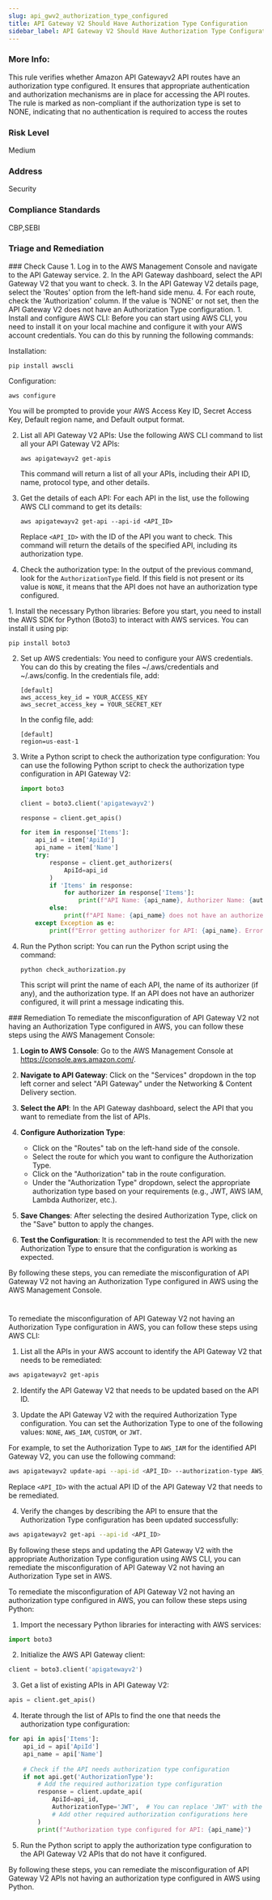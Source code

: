 ```yaml
---
slug: api_gwv2_authorization_type_configured
title: API Gateway V2 Should Have Authorization Type Configuration
sidebar_label: API Gateway V2 Should Have Authorization Type Configuration
---
```


### More Info:

This rule verifies whether Amazon API Gatewayv2 API routes have an authorization type configured. It ensures that appropriate authentication and authorization mechanisms are in place for accessing the API routes. The rule is marked as non-compliant if the authorization type is set to NONE, indicating that no authentication is required to access the routes

### Risk Level

Medium

### Address

Security

### Compliance Standards

CBP,SEBI


### Triage and Remediation
<Tabs>

<Tab title='Cause'>
### Check Cause
<AccordionGroup>
<Accordion title='Using Console' defaultOpen='true'>
1. Log in to the AWS Management Console and navigate to the API Gateway service.
2. In the API Gateway dashboard, select the API Gateway V2 that you want to check.
3. In the API Gateway V2 details page, select the 'Routes' option from the left-hand side menu.
4. For each route, check the 'Authorization' column. If the value is 'NONE' or not set, then the API Gateway V2 does not have an Authorization Type configuration.
</Accordion>

<Accordion title='Using CLI'>
1. Install and configure AWS CLI: Before you can start using AWS CLI, you need to install it on your local machine and configure it with your AWS account credentials. You can do this by running the following commands:

   Installation:
   ```
   pip install awscli
   ```
   Configuration:
   ```
   aws configure
   ```
   You will be prompted to provide your AWS Access Key ID, Secret Access Key, Default region name, and Default output format.

2. List all API Gateway V2 APIs: Use the following AWS CLI command to list all your API Gateway V2 APIs:

   ```
   aws apigatewayv2 get-apis
   ```
   This command will return a list of all your APIs, including their API ID, name, protocol type, and other details.

3. Get the details of each API: For each API in the list, use the following AWS CLI command to get its details:

   ```
   aws apigatewayv2 get-api --api-id <API_ID>
   ```
   Replace `<API_ID>` with the ID of the API you want to check. This command will return the details of the specified API, including its authorization type.

4. Check the authorization type: In the output of the previous command, look for the `AuthorizationType` field. If this field is not present or its value is `NONE`, it means that the API does not have an authorization type configured.
</Accordion>

<Accordion title='Using Python'>
1. Install the necessary Python libraries: Before you start, you need to install the AWS SDK for Python (Boto3) to interact with AWS services. You can install it using pip:

   ```
   pip install boto3
   ```

2. Set up AWS credentials: You need to configure your AWS credentials. You can do this by creating the files ~/.aws/credentials and ~/.aws/config. In the credentials file, add:

   ```
   [default]
   aws_access_key_id = YOUR_ACCESS_KEY
   aws_secret_access_key = YOUR_SECRET_KEY
   ```

   In the config file, add:

   ```
   [default]
   region=us-east-1
   ```

3. Write a Python script to check the authorization type configuration: You can use the following Python script to check the authorization type configuration in API Gateway V2:

   ```python
   import boto3

   client = boto3.client('apigatewayv2')

   response = client.get_apis()

   for item in response['Items']:
       api_id = item['ApiId']
       api_name = item['Name']
       try:
           response = client.get_authorizers(
               ApiId=api_id
           )
           if 'Items' in response:
               for authorizer in response['Items']:
                   print(f"API Name: {api_name}, Authorizer Name: {authorizer['Name']}, Authorization Type: {authorizer['AuthorizationType']}")
           else:
               print(f"API Name: {api_name} does not have an authorizer configured.")
       except Exception as e:
           print(f"Error getting authorizer for API: {api_name}. Error: {str(e)}")
   ```

4. Run the Python script: You can run the Python script using the command:

   ```
   python check_authorization.py
   ```

   This script will print the name of each API, the name of its authorizer (if any), and the authorization type. If an API does not have an authorizer configured, it will print a message indicating this.
</Accordion>

</AccordionGroup>
</Tab>

<Tab title='Remediation'>
### Remediation

<AccordionGroup>
<Accordion title='Using Console' defaultOpen='true'>
To remediate the misconfiguration of API Gateway V2 not having an Authorization Type configured in AWS, you can follow these steps using the AWS Management Console:

1. **Login to AWS Console**: Go to the AWS Management Console at https://console.aws.amazon.com/.

2. **Navigate to API Gateway**: Click on the "Services" dropdown in the top left corner and select "API Gateway" under the Networking & Content Delivery section.

3. **Select the API**: In the API Gateway dashboard, select the API that you want to remediate from the list of APIs.

4. **Configure Authorization Type**:
   - Click on the "Routes" tab on the left-hand side of the console.
   - Select the route for which you want to configure the Authorization Type.
   - Click on the "Authorization" tab in the route configuration.
   - Under the "Authorization Type" dropdown, select the appropriate authorization type based on your requirements (e.g., JWT, AWS IAM, Lambda Authorizer, etc.).

5. **Save Changes**: After selecting the desired Authorization Type, click on the "Save" button to apply the changes.

6. **Test the Configuration**: It is recommended to test the API with the new Authorization Type to ensure that the configuration is working as expected.

By following these steps, you can remediate the misconfiguration of API Gateway V2 not having an Authorization Type configured in AWS using the AWS Management Console.

#
</Accordion>

<Accordion title='Using CLI'>
To remediate the misconfiguration of API Gateway V2 not having an Authorization Type configuration in AWS, you can follow these steps using AWS CLI:

1. List all the APIs in your AWS account to identify the API Gateway V2 that needs to be remediated:
```bash
aws apigatewayv2 get-apis
```

2. Identify the API Gateway V2 that needs to be updated based on the API ID.

3. Update the API Gateway V2 with the required Authorization Type configuration. You can set the Authorization Type to one of the following values: `NONE`, `AWS_IAM`, `CUSTOM`, or `JWT`.

For example, to set the Authorization Type to `AWS_IAM` for the identified API Gateway V2, you can use the following command:
```bash
aws apigatewayv2 update-api --api-id <API_ID> --authorization-type AWS_IAM
```

Replace `<API_ID>` with the actual API ID of the API Gateway V2 that needs to be remediated.

4. Verify the changes by describing the API to ensure that the Authorization Type configuration has been updated successfully:
```bash
aws apigatewayv2 get-api --api-id <API_ID>
```

By following these steps and updating the API Gateway V2 with the appropriate Authorization Type configuration using AWS CLI, you can remediate the misconfiguration of API Gateway V2 not having an Authorization Type set in AWS.
</Accordion>

<Accordion title='Using Python'>
To remediate the misconfiguration of API Gateway V2 not having an authorization type configured in AWS, you can follow these steps using Python:

1. Import the necessary Python libraries for interacting with AWS services:
```python
import boto3
```

2. Initialize the AWS API Gateway client:
```python
client = boto3.client('apigatewayv2')
```

3. Get a list of existing APIs in API Gateway V2:
```python
apis = client.get_apis()
```

4. Iterate through the list of APIs to find the one that needs the authorization type configuration:
```python
for api in apis['Items']:
    api_id = api['ApiId']
    api_name = api['Name']
    
    # Check if the API needs authorization type configuration
    if not api.get('AuthorizationType'):
        # Add the required authorization type configuration
        response = client.update_api(
            ApiId=api_id,
            AuthorizationType='JWT',  # You can replace 'JWT' with the desired authorization type
            # Add other required authorization configurations here
        )
        print(f"Authorization type configured for API: {api_name}")
```

5. Run the Python script to apply the authorization type configuration to the API Gateway V2 APIs that do not have it configured.

By following these steps, you can remediate the misconfiguration of API Gateway V2 APIs not having an authorization type configured in AWS using Python.
</Accordion>

</AccordionGroup>
</Tab>
</Tabs>

